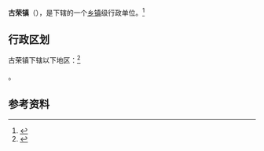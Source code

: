 {{中国乡级行政区|54/01/25/201/000}}

'''古荣镇'''（{{bo|z=རྒུ་རུམ་|w=}}），是{{PRC admin/fullname|54/01/25/201/000|3}}下辖的一个[[乡镇|乡镇]]级行政单位。<ref>{{PRC admin/ref sgc|{{PRC admin/parent|54/01/25/201/000}}}}</ref>

== 行政区划 ==

古荣镇下辖以下地区：<ref>{{PRC admin/ref sgc|54/01/25/201/000}}</ref>

{{PRC admin/children|54/01/25/201/000}}。

== 参考资料 ==

{{reflist}}

{{行政区划小作品}}
{{PRC admin/navcat|54/01/25/201/000}}
